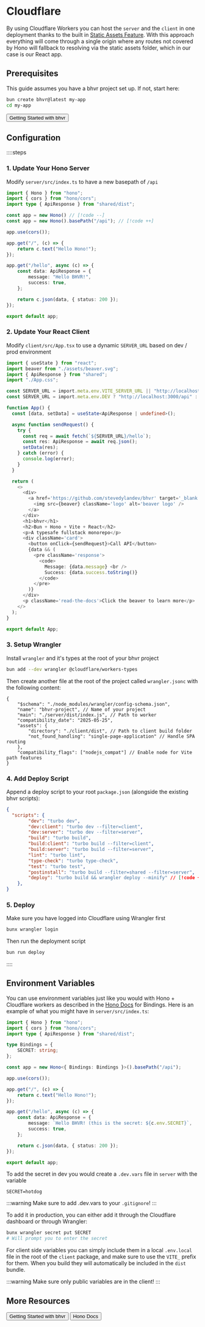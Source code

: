 # Cloudflare


By using Cloudflare Workers you can host the `server` and the `client` in one deployment thanks to the built in [Static Assets Feature](https://hono.dev/docs/getting-started/cloudflare-workers#serve-static-files). With this approach everything will come through a single origin where any routes not covered by Hono will fallback to resolving via the static assets folder, which in our case is our React app.

## Prerequisites

This guide assumes you have a bhvr project set up. If not, start here:

```bash
bun create bhvr@latest my-app
cd my-app
```

<Button href='/getting-started'>Getting Started with bhvr</Button>

## Configuration

::::steps

### 1. Update Your Hono Server

Modify `server/src/index.ts` to have a new basepath of `/api`

```typescript
import { Hono } from "hono";
import { cors } from "hono/cors";
import type { ApiResponse } from "shared/dist";

const app = new Hono() // [!code --]
const app = new Hono().basePath("/api"); // [!code ++]

app.use(cors());

app.get("/", (c) => {
	return c.text("Hello Hono!");
});

app.get("/hello", async (c) => {
	const data: ApiResponse = {
		message: "Hello BHVR!",
		success: true,
	};

	return c.json(data, { status: 200 });
});

export default app;
```

### 2. Update Your React Client

Modify `client/src/App.tsx` to use a dynamic `SERVER_URL` based on dev / prod environment

```typescript
import { useState } from "react";
import beaver from "./assets/beaver.svg";
import { ApiResponse } from "shared";
import "./App.css";

const SERVER_URL = import.meta.env.VITE_SERVER_URL || "http://localhost:3000" // [!code --]
const SERVER_URL = import.meta.env.DEV ? "http://localhost:3000/api" : "/api";  // [!code ++]

function App() {
  const [data, setData] = useState<ApiResponse | undefined>();

  async function sendRequest() {
    try {
      const req = await fetch(`${SERVER_URL}/hello`);
      const res: ApiResponse = await req.json();
      setData(res);
    } catch (error) {
      console.log(error);
    }
  }

  return (
    <>
      <div>
        <a href='https://github.com/stevedylandev/bhvr' target='_blank'>
          <img src={beaver} className='logo' alt='beaver logo' />
        </a>
      </div>
      <h1>bhvr</h1>
      <h2>Bun + Hono + Vite + React</h2>
      <p>A typesafe fullstack monorepo</p>
      <div className='card'>
        <button onClick={sendRequest}>Call API</button>
        {data && (
          <pre className='response'>
            <code>
              Message: {data.message} <br />
              Success: {data.success.toString()}
            </code>
          </pre>
        )}
      </div>
      <p className='read-the-docs'>Click the beaver to learn more</p>
    </>
  );
}

export default App;
```

### 3. Setup Wrangler

Install `wrangler` and it's types at the root of your bhvr project

```bash [terminal]
bun add --dev wrangler @cloudflare/workers-types
```

Then create another file at the root of the project called `wrangler.jsonc` with the following content:

```jsonc
{
	"$schema": "./node_modules/wrangler/config-schema.json",
	"name": "bhvr-project", // Name of your project
	"main": "./server/dist/index.js", // Path to worker
	"compatibility_date": "2025-05-25",
	"assets": {
		"directory": "./client/dist", // Path to client build folder
		"not_found_handling": "single-page-application" // Handle SPA routing
	},
	"compatibility_flags": ["nodejs_compat"] // Enable node for Vite path features
}
```

### 4. Add Deploy Script

Append a deploy script to your root `package.json` (alongside the existing bhvr scripts):

```json
{
  "scripts": {
		"dev": "turbo dev",
		"dev:client": "turbo dev --filter=client",
		"dev:server": "turbo dev --filter=server",
		"build": "turbo build",
		"build:client": "turbo build --filter=client",
		"build:server": "turbo build --filter=server",
		"lint": "turbo lint",
		"type-check": "turbo type-check",
		"test": "turbo test",
		"postinstall": "turbo build --filter=shared --filter=server",
		"deploy": "turbo build && wrangler deploy --minify" // [!code ++]
	},
}
```

### 5. Deploy

Make sure you have logged into Cloudflare using Wrangler first

```bash [terminal]
bunx wrangler login
```

Then run the deployment script

```bash [terminal]
bun run deploy
```

::::

## Environment Variables

You can use environment variables just like you would with Hono + Cloudflare workers as described in the [Hono Docs](https://hono.dev/docs/getting-started/cloudflare-workers#bindings) for Bindings. Here is an example of what you might have in `server/src/index.ts`:

```typescript
import { Hono } from "hono";
import { cors } from "hono/cors";
import type { ApiResponse } from "shared/dist";

type Bindings = {
	SECRET: string;
};

const app = new Hono<{ Bindings: Bindings }>().basePath("/api");

app.use(cors());

app.get("/", (c) => {
	return c.text("Hello Hono!");
});

app.get("/hello", async (c) => {
	const data: ApiResponse = {
		message: `Hello BHVR! (this is the secret: ${c.env.SECRET}`,
		success: true,
	};

	return c.json(data, { status: 200 });
});

export default app;
```

To add the secret in dev you would create a `.dev.vars` file in `server` with the variable

```
SECRET=hotdog
```

:::warning
Make sure to add .dev.vars to your `.gitignore`!
:::

To add it in production, you can either add it through the Cloudflare dashboard or through Wrangler:

```bash [terminal]
bunx wrangler secret put SECRET
# Will prompt you to enter the secret
```

For client side variables you can simply include them in a local `.env.local` file in the root of the `client` package, and make sure to use the `VITE_` prefix for them. When you build they will automatically be included in the `dist` bundle.

:::warning
Make sure only public variables are in the client!
:::


## More Resources

<Button href='/getting-started'>Getting Started with bhvr</Button>
<Button href='https://hono.dev'>Hono Docs</Button>
